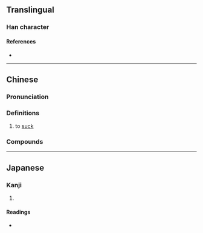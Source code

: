 {{character info}}
==Translingual==

===Han character===
{{Han char|rn=30|rad=口|as=10|sn=13|four=67020|canj=RTUB|ids=⿰口朔}}

====References====
* {{Han ref|kx=0202.200|dkj=04064|dj=0425.010|hdz=10671.010|uh=55CD|ud=21965|bh=DCDE|bd=56542}}

----

==Chinese==
{{zh-forms|alt=欶-Min Nan,噪-Min Nan}}

===Pronunciation===
{{zh-pron
|m=嗍
|c=sok3
|mn=xm,qz,tp,kh,tn,tc,hc,lk,sx,yl,km,mg:suh/zz,tp,kh,tn,lk,yl,pn:soh
|mn-t=suh4
|w=4soq
|cat=v
}}

===Definitions===
{{zh-hanzi}}

# {{lb|zh|literary|or|dialectal}} to [[suck]]

===Compounds===
{{zh-der|嗍管|嗍薰}}

----

==Japanese==

===Kanji===
{{ja-kanji|grade=|rs=口10}}

# {{rfdef|ja|sort=口10}}

====Readings====
* {{ja-readings|on=[[さく]] (saku)|kun=[[すふ]] (sufu)}}